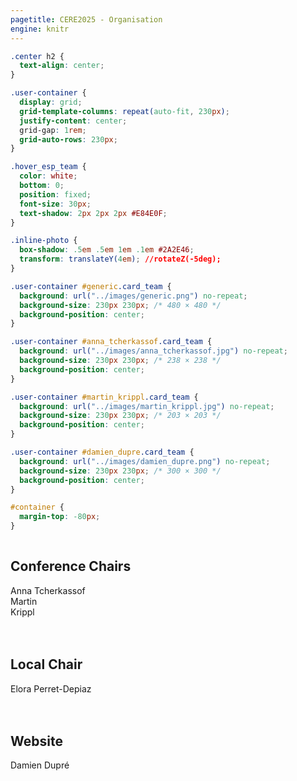 ```yaml
---
pagetitle: CERE2025 - Organisation
engine: knitr
---
```


```css
.center h2 {
  text-align: center;
}

.user-container {
  display: grid;
  grid-template-columns: repeat(auto-fit, 230px);
  justify-content: center;
  grid-gap: 1rem;
  grid-auto-rows: 230px;
}

.hover_esp_team {
  color: white;
  bottom: 0; 
  position: fixed;
  font-size: 30px;
  text-shadow: 2px 2px 2px #E84E0F;
}

.inline-photo {
  box-shadow: .5em .5em 1em .1em #2A2E46;
  transform: translateY(4em); //rotateZ(-5deg);
}

.user-container #generic.card_team {
  background: url("../images/generic.png") no-repeat;
  background-size: 230px 230px; /* 480 × 480 */
  background-position: center;
}

.user-container #anna_tcherkassof.card_team {
  background: url("../images/anna_tcherkassof.jpg") no-repeat;
  background-size: 230px 230px; /* 238 × 238 */
  background-position: center;
}

.user-container #martin_krippl.card_team {
  background: url("../images/martin_krippl.jpg") no-repeat;
  background-size: 230px 230px; /* 203 × 203 */
  background-position: center;
}

.user-container #damien_dupre.card_team {
  background: url("../images/damien_dupre.png") no-repeat;
  background-size: 230px 230px; /* 300 × 300 */
  background-position: center;
}

#container {
  margin-top: -80px;
}	
   
```

## Conference Chairs {.center}

```{=HTML}
<section id="container">
    <div class="user-container">
        <div id="anna_tcherkassof" class="card_team inline-photo" onclick="window.open('https://www.lippc2s.fr/archives/person/anna-tcherkassof/','mywindow');" style="cursor: pointer;">
        <div class="hover_esp_team">Anna Tcherkassof</div>
        </div>
        <div id="martin_krippl" class="card_team inline-photo" onclick="window.open('https://www.ipsy.ovgu.de/ipsy/en/Departments/Methods+II_+Evaluation+and+Diagnostics/Team+Members/Krippl.html','mywindow');" style="cursor: pointer;">
        <div class="hover_esp_team">Martin<br>Krippl</div>
        </div>
    </div>
</section>
<br>
<br>
```

## Local Chair {.center}

```{=HTML}
<section id="container">
    <div class="user-container">
        <div id="generic" class="card_team inline-photo">
        <div class="hover_esp_team">Elora Perret-Depiaz</div>
        </div>
    </div>
</section>
<br>
<br>
```

## Website {.center}

```{=HTML}
<section id="container">
    <div class="user-container">
        <div id="damien_dupre" class="card_team inline-photo" onclick="window.open('https://business.dcu.ie/staff/dr-damien-dupre/','mywindow');" style="cursor: pointer;">
        <div class="hover_esp_team">Damien Dupré</div>
        </div>
    </div>
</section>
<br>
<br>
```